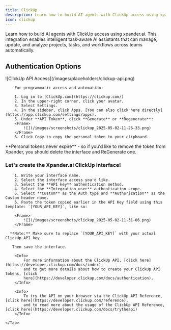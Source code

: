 ```yaml
---
title: ClickUp
description: Learn how to build AI agents with ClickUp access using xpander.ai. 
icon: clickup
---
```


Learn how to build AI agents with ClickUp access using xpander.ai. This integration enables intelligent task-aware AI assistants that can manage, update, and analyze projects, tasks, and workflows across teams automatically.

## Authentication Options

<Tabs>
    <Tab title="API Access">
        <Frame caption="ClickUp API access configuration">
            ![ClickUp API Access](/images/placeholders/clickup-api.png)
        </Frame>

        For programmatic access and automation:

        1. Log in to [ClickUp.com](https://clickup.com/)
        2. In the upper-right corner, click your avatar.
        3. Select Settings.
        4. In the sidebar, click Apps. [You can also click here directly](https://app.clickup.com/settings/apps).
        5. Under **API Token**, click **Generate** or **Regenerate**:
		<Frame>
			![](/images/screenshots/clickup_2025-05-02-11-26-33.png)
		</Frame>
        6. Click Copy to copy the personal token to your clipboard..
        
<Warning>
    **Personal tokens never expire** - so if you'd like to remove the token from Xpander, you should delete the interface and ReGenerate one.
</Warning>

### Let's create the Xpander.ai ClickUp interface!
        1. Write your interface name.
        2. Select the interface access you'd like.
        3. Select the **API key** authentication method.
        4. Select the **Integration user** authentication scope.
        5. Select **Custom** as the Auth type and **Authorization** as the Custom header name.
        6. Paste the token copied earlier in the API Key field using this template: `[YOUR_API_KEY]`, like so:

		<Frame>
			![](/images/screenshots/clickup_2025-05-02-11-31-06.png)
		</Frame>
        
      **Note:** Make sure to replace `[YOUR_API_KEY]` with your actual ClickUp API key.

       Then save the interface.

        <Info>
            For more information about the ClickUp API, [click here](https://developer.clickup.com/docs/index),
            and to get more details about how to create your ClickUp API tokens, [click
            here](https://developer.clickup.com/docs/authentication).
        </Info>
        
        <Info>
            To try the API on your browser via the ClickUp API Reference, [click here](https://developer.clickup.com/reference),             
            and to read more about the usage of the ClickUp API Reference, [click here](https://developer.clickup.com/docs/trytheapi)
        </Info>

    </Tab>
</Tabs>
